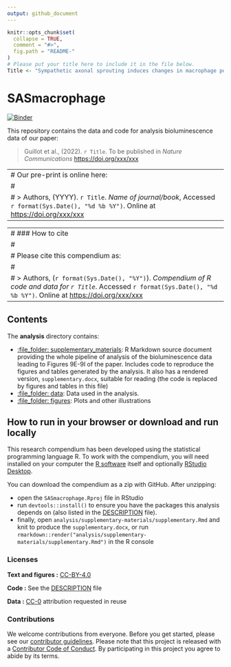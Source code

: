 ```yaml
---
output: github_document
---
```


<!-- README.md is generated from README.Rmd. Please edit that file -->

```r
knitr::opts_chunk$set(
  collapse = TRUE,
  comment = "#>",
  fig.path = "README-"
)
# Please put your title here to include it in the file below.
Title <- "Sympathetic axonal sprouting induces changes in macrophage populations and protects against pancreatic cancer"
```

# SASmacrophage

[![Binder](https://mybinder.org/badge_logo.svg)](https://mybinder.org/v2/gh///master?urlpath=rstudio)

This repository contains the data and code for analysis bioluminescence data of our paper:

> Guillot et al., (2022). `r Title`. To be published in _Nature Communications_ <https://doi.org/xxx/xxx>

---
# Our pre-print is online here:
# 
# > Authors, (YYYY). `r Title`. _Name of journal/book_, Accessed `r format(Sys.Date(), "%d %b %Y")`. Online at <https://doi.org/xxx/xxx>
---

---
# ### How to cite
# 
# Please cite this compendium as:
# 
# > Authors, (`r format(Sys.Date(), "%Y")`). _Compendium of R code and data for `r Title`_. Accessed `r format(Sys.Date(), "%d %b %Y")`. Online at <https://doi.org/xxx/xxx>
---

## Contents

The **analysis** directory contains:

  - [:file\_folder: supplementary_materials](/analysis/supplementary_materials): 
    R Markdown source document
    providing the whole pipeline of analysis of the bioluminescence data leading
    to Figures 9E-9I of the paper. 
    Includes code to reproduce the figures and tables
    generated by the analysis. It also has a rendered version,
    `supplementary.docx`, suitable for reading (the code is replaced by figures
    and tables in this file)
  - [:file\_folder: data](/analysis/data): Data used in the analysis.
  - [:file\_folder: figures](/analysis/figures): Plots and other
    illustrations

## How to run in your browser or download and run locally

This research compendium has been developed using the statistical programming
language R. To work with the compendium, you will need
installed on your computer the [R software](https://cloud.r-project.org/)
itself and optionally [RStudio Desktop](https://rstudio.com/products/rstudio/download/).

You can download the compendium as a zip with GitHub. After unzipping:

- open the `SASmacrophage.Rproj` file in RStudio
- run `devtools::install()` to ensure you have the packages this analysis depends on (also listed in the
[DESCRIPTION](/DESCRIPTION) file).
- finally, open `analysis/supplementary-materials/supplementary.Rmd` and knit to produce the `supplementary.docx`, or run `rmarkdown::render("analysis/supplementary-materials/supplementary.Rmd")` in the R console

### Licenses

**Text and figures :**  [CC-BY-4.0](http://creativecommons.org/licenses/by/4.0/)

**Code :** See the [DESCRIPTION](DESCRIPTION) file

**Data :** [CC-0](http://creativecommons.org/publicdomain/zero/1.0/) attribution requested in reuse

### Contributions

We welcome contributions from everyone. Before you get started, please see our [contributor guidelines](CONTRIBUTING.md). Please note that this project is released with a [Contributor Code of Conduct](CONDUCT.md). By participating in this project you agree to abide by its terms.

